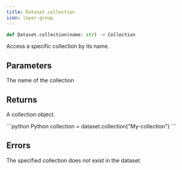```yaml
---
title: Dataset.collection
icon: layer-group
---
```


```python
def Dataset.collection(name: str) -> Collection
```

Access a specific collection by its name.

## Parameters

<ParamField path="name" type="string">
  The name of the collection
</ParamField>

## Returns

A collection object.

<RequestExample>
```python Python
collection = dataset.collection("My-collection")
```
</RequestExample>

## Errors

<ParamField path="NotFoundError" type="No such collection: Non-existent-Collection">
  The specified collection does not exist in the dataset.
</ParamField>
